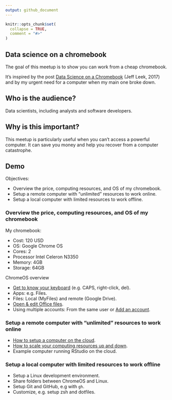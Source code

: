 ```yaml
---
output: github_document
---
```


```r
knitr::opts_chunk$set(
  collapse = TRUE,
  comment = "#>"
)
```

## Data science on a chromebook

The goal of this meetup is to show you can work from a cheap chromebook.

It's inspired by the post [Data Science on a
Chromebook](https://simplystatistics.org/posts/2017-08-29-data-science-on-a-chromebook/)
(Jeff Leek, 2017) and by my urgent need for a computer when my main one broke
down.

## Who is the audience?

Data scientists, including analysts and software developers.

## Why is this important?

This meetup is particularly useful when you can't access a powerful computer. It
can save you money and help you recover from a computer catastrophe.

## Demo

Objectives:

* Overview the price, computing resources, and OS of my chromebook.
* Setup a remote computer with "unlimited" resources to work online.
* Setup a local computer with limited resources to work offline.

### Overview the price, computing resources, and OS of my chromebook

My chromebook:

* Cost: 120 USD
* OS: Google Chrome OS
* Cores: 2
* Processor Intel Celeron N3350
* Memory: 4GB
* Storage: 64GB

ChromeOS overview 

* [Get to know your keyboard](https://partnerdash.google.com/apps/simulator/chromebook#get-to-know-your-keyboard?l=en) (e.g. CAPS, right-click, del).
* Apps: e.g. Files.
* Files: Local (MyFiles) and remote (Google Drive).
* [Open & edit Office files](https://partnerdash.google.com/apps/simulator/chromebook#open-and-edit-office-files?l=en).
* Using multiple accounts: From the same user or [Add an account](https://partnerdash.google.com/apps/simulator/chromebook#add-an-account?l=en).

### Setup a remote computer with "unlimited" resources to work online

* [How to setup a computer on the cloud](https://youtu.be/_pBqBfjTKI4).
* [How to scale your computing resources up and down](https://youtu.be/NF7HPKt55Yk).
* Example computer running RStudio on the cloud.

### Setup a local computer with limited resources to work offline

* Setup a Linux development environment.
* Share folders between ChromeOS and Linux.
* Setup Git and GitHub, e.g with `gh`.
* Customize, e.g. setup zsh and dotfiles.
